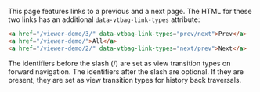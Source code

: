 This page features links to a previous and a next page. The HTML for these two links has an additional `data-vtbag-link-types` attribute:

```html
<a href="/viewer-demo/3/" data-vtbag-link-types="prev/next">Prev</a>
<a href="/viewer-demo/">All</a>
<a href="/viewer-demo/2/" data-vtbag-link-types="next/prev">Next</a>
```

The identifiers before the slash (/) are set as view transition types on forward navigation. The identifiers after the slash are optional. If they are present, they are set as view transition types for history back traversals.
